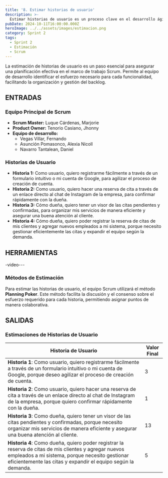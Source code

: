 ```yaml
---
title: '8. Estimar historias de usuario'
description: >-
  Estimar historias de usuario es un proceso clave en el desarrollo ágil para asignar un valor relativo a la complejidad y esfuerzo requerido para completar cada historia.
pubDate: 2024-10-11T16:00:00.000Z
heroImage: ../../assets/images/estimacion.png
category: Sprint 2
tags:
  - Sprint 2
  - Estimación
  - Scrum
---
```


La estimación de historias de usuario es un paso esencial para asegurar una planificación efectiva en el marco de trabajo Scrum. Permite al equipo de desarrollo identificar el esfuerzo necesario para cada funcionalidad, facilitando la organización y gestión del backlog.

## ENTRADAS

### Equipo Principal de Scrum

- **Scrum Master:** Luque Cárdenas, Marjorie
- **Product Owner:** Tenorio Casiano, Jhonny
- **Equipo de desarrollo:**
  <ul style={{ listStyleType: 'circle', paddingLeft: '20px' }}>
  	<li>Vegas Villar, Fernando</li>
  	<li>Asunción Pomasonco, Alexia Nicoll</li>
  	<li>Navarro Tantalean, Daniel</li>
  </ul>

### Historias de Usuario

- **Historia 1:** Como usuario, quiero registrarme fácilmente a través de un formulario intuitivo o mi cuenta de Google, para agilizar el proceso de creación de cuenta.
- **Historia 2:** Como usuario, quiero hacer una reserva de cita a través de un enlace directo al chat de Instagram de la empresa, para confirmar rápidamente con la dueña.
- **Historia 3:** Cómo dueña, quiero tener un visor de las citas pendientes y confirmadas, para organizar mis servicios de manera eficiente y asegurar una buena atención al cliente.
- **Historia 4:** Cómo dueña, quiero poder registrar la reserva de citas de mis clientes y agregar nuevos empleados a mi sistema, porque necesito gestionar eficientemente las citas y expandir el equipo según la demanda.

## HERRAMIENTAS

-video---

### Métodos de Estimación

Para estimar las historias de usuario, el equipo Scrum utilizará el método **Planning Poker**. Este método facilita la discusión y el consenso sobre el esfuerzo requerido para cada historia, permitiendo asignar puntos de manera colaborativa.



## SALIDAS

### Estimaciones de Historias de Usuario

| **Historia de Usuario**                                                                                                        | **Valor Final** |
|-------------------------------------------------------------------------------------------------------------------------------|-----------------|
| **Historia 1**: Como usuario, quiero registrarme fácilmente a través de un formulario intuitivo o mi cuenta de Google, porque deseo agilizar el proceso de creación de cuenta. | 3               |
| **Historia 2**: Como usuario, quiero hacer una reserva de cita a través de un enlace directo al chat de Instagram de la empresa, porque quiero confirmar rápidamente con la dueña. | 1               |
| **Historia 3**: Como dueña, quiero tener un visor de las citas pendientes y confirmadas, porque necesito organizar mis servicios de manera eficiente y asegurar una buena atención al cliente. | 13              |
| **Historia 4**: Como dueña, quiero poder registrar la reserva de citas de mis clientes y agregar nuevos empleados a mi sistema, porque necesito gestionar eficientemente las citas y expandir el equipo según la demanda. | 5               |
